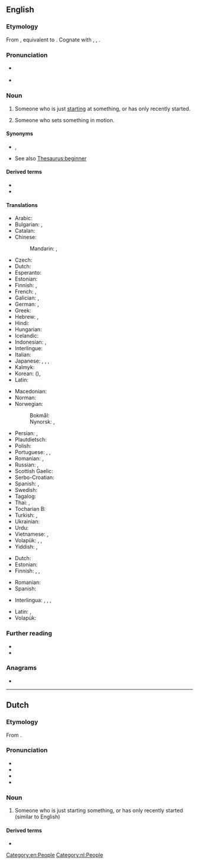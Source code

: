 ==English==

===Etymology===
From {{inh|en|enm|begynner}}, equivalent to {{suf|en|begin|er|id2=agent noun}}. Cognate with {{cog|fy|begjinner|t=beginner}}, {{cog|nl|beginner|t=beginner}}, {{cog|da|nybegynder|t=beginner, novice}}.

===Pronunciation===
* {{a|RP}} {{IPA|en|/bɪˈɡɪnə/}}
* {{a|US}} {{IPA|en|/bəˈɡɪnɚ/}}

===Noun===
{{en-noun}}

# Someone who is just [[start]]ing at something, or has only recently started.
#: {{ux|en|I'm new to learning Japanese: I'm just a '''beginner'''.}}
# Someone who sets something in motion.
#: {{ux|en|The '''beginner''' of the games lit the ceremonial torch.}}

====Synonyms====
* {{sense|recent starter}} {{l|en|amateur}}, {{l|en|newbie}}
* See also [[Thesaurus:beginner]]

====Derived terms====
* {{l|en|beginnerish}}
* {{l|en|beginner's trap}}

====Translations====
{{trans-top|someone who just recently started}}
* Arabic: {{t|ar|مُبْتَدِئ|m}}
* Bulgarian: {{t+|bg|начинаещ|m}}, {{t+|bg|новак|m}}
* Catalan: {{t+|ca|principiant|m|f}}
* Chinese:
*: Mandarin: {{t+|cmn|初學者|sc=Hani}}, {{t+|cmn|初学者|tr=chūxuézhě|sc=Hani}}
* Czech: {{t+|cs|začátečník|m}}
* Dutch: {{t+|nl|beginner|m}}
* Esperanto: {{t+|eo|komencanto}}
* Estonian: {{t|et|algaja}}
* Finnish: {{t+|fi|aloittelija}}, {{t+|fi|vasta-alkaja}}
* French: {{t+|fr|débutant|m}}, {{t+|fr|débutante|f}}
* Galician: {{t+|gl|principiante|m|f}}, {{t|gl|novato|m}}
* German: {{t+|de|Anfänger|m}}, {{t+|de|Anfängerin|f}}
* Greek: {{t+|el|πρωτάρης|m}}
* Hebrew: {{t-check|he|מתחיל|m|tr=matkhil}}, {{t-check|he|מתחילה|f|tr=matkhila}}
* Hindi: {{t+|hi|शुरुआत}}
* Hungarian: {{t+|hu|kezdő}}
* Icelandic: {{t-check|is|byrjandi|m}}
* Indonesian: {{t+|id|pemula}}, {{t+|id|pemula}}
* Interlingue: {{t|ie|comensante}}
* Italian: {{t+|it|principiante|m|f}}
* Japanese: {{t+|ja|初心者|tr=しょしんしゃ, shoshinsha}}, {{t|ja|初学者|tr=しょがくしゃ, shogakusha}}, {{t|ja|ビギナー|tr=biginā}}, {{t|ja|新参|tr=しんざん, shinzan}}
* Kalmyk: {{t|xal|эклгч}}
* Korean: {{t+|ko|초심자}} ({{t+|ko|初心者|sc=Hani}}), {{t+|ko|초보자}}
* Latin: {{t+|la|tīrō|m}}
{{trans-mid}}
* Macedonian: {{t|mk|почетник|m}}
* Norman: {{t|nrf|c'menchant|m}}
* Norwegian:
*: Bokmål: {{t+|nb|nybegynner|m}}
*: Nynorsk: {{t|nn|nybyrjar|m}}, {{t|nn|nybegynnar|m}}
* Persian: {{t+|fa|مبتدی}}, {{t+|fa|تازه‌کار}}
* Plautdietsch: {{t|pdt|Aunfenja|m}}
* Polish: {{t+|pl|początkujący|m|m-p}}
* Portuguese: {{t+|pt|novato|m}}, {{t|pt|iniciante}}, {{t+|pt|principiante}}
* Romanian: {{t+|ro|începător|m}}, {{t+|ro|începătoare|f}}
* Russian: {{t+|ru|начина́ющий|m}}, {{t+|ru|новичо́к|m}}
* Scottish Gaelic: {{t|gd|neach-tòiseachaidh|m}}
* Serbo-Croatian: {{t+|sh|početnik|m}}
* Spanish: {{t+|es|principiante|m|f}}, {{t+|es|novato|m}}
* Swedish: {{t+|sv|nybörjare|c}}
* Tagalog: {{t|tl|singki}}
* Thai: {{t|th|ผู้เริ่มเรียน|tr=pôo rêrm rian}}, {{t+|th|มือใหม่|tr=meu mài}}
* Tocharian B: {{t|txb|ñwetstse}}
* Turkish: {{t+|tr|acemi}}, {{t|tr|çöne}}
* Ukrainian: {{t+|uk|новачок|m}}
* Urdu: {{t|ur|شروعات|tr=śuruāt|sc=ur-Arab}}
* Vietnamese: {{t|vi|người bắt đầu}}, {{t|vi|người mới học}}
* Volapük: {{t+|vo|priman|m|f}}, {{t|vo|hipriman|m}}, {{t+|vo|jipriman|f}}
* Yiddish: {{t|yi|אָנפֿאַנגער}}, {{t|yi|אָנהייבער|m}}
{{trans-bottom}}

{{trans-top|someone who sets something in motion}}
* Dutch: {{t+|nl|starter}}
* Estonian: {{t|et|alustaja}}
* Finnish: {{t+|fi|avaaja}}, {{t+|fi|aloittaja}}, {{t+|fi|alkuunpanija}}
{{trans-mid}}
* Romanian: {{t+|ro|inițiator|m}}
* Spanish: {{t+|es|iniciador}}
{{trans-bottom}}

{{checktrans-top}}
* Interlingua: {{t-check|ia|comenciator}}, {{t-check|ia|comenciante}}, {{t-check|ia|initiator}}, {{t-check|ia|initiante}}
{{trans-mid}}
* Latin: {{t-check|la|inceptor}}, {{t-check|la|initiator}}
* Volapük: {{t-check|vo|beginan}}
{{trans-bottom}}

===Further reading===
* {{R:Webster 1913}}
* {{R:Century 1911}}

===Anagrams===
* {{anagrams|en|a=beeginnr|benigner|bergenin}}

[[Category:en:People]]

----

==Dutch==

===Etymology===
From {{suf|nl|beginnen|er|id2=agent noun}}.

===Pronunciation===
* {{IPA|nl|/bəˈɣɪnər/}}
* {{audio|nl|Nl-beginner.ogg|Audio}}
* {{hyphenation|nl|be|gin|ner}}
* {{rhymes|nl|ɪnər}}

===Noun===
{{nl-noun|m|-s|beginnertje}}

# Someone who is just starting something, or has only recently started (similar to English)
#:{{ux|nl|Hij kan goed schaken voor een '''beginner'''.|He plays chess well for a '''beginner'''.|inline=1}}

====Derived terms====
* {{l|nl|beginnerscursus}}

[[Category:nl:People]]